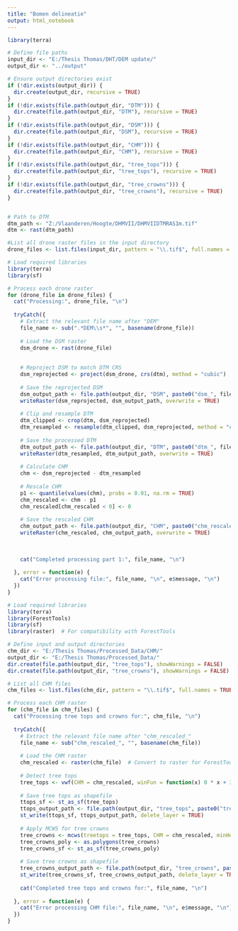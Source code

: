 ```yaml
---
title: "Bomen delineatie"
output: html_notebook
---
```

```r
library(terra) 

# Define file paths
input_dir <- "E:/Thesis Thomas/DHT/DEM update/"
output_dir <- "../output"

# Ensure output directories exist
if (!dir.exists(output_dir)) {
  dir.create(output_dir, recursive = TRUE)
}
if (!dir.exists(file.path(output_dir, "DTM"))) {
  dir.create(file.path(output_dir, "DTM"), recursive = TRUE)
}
if (!dir.exists(file.path(output_dir, "DSM"))) {
  dir.create(file.path(output_dir, "DSM"), recursive = TRUE)
}
if (!dir.exists(file.path(output_dir, "CHM"))) {
  dir.create(file.path(output_dir, "CHM"), recursive = TRUE)
}
if (!dir.exists(file.path(output_dir, "tree_tops"))) {
  dir.create(file.path(output_dir, "tree_tops"), recursive = TRUE)
}
if (!dir.exists(file.path(output_dir, "tree_crowns"))) {
  dir.create(file.path(output_dir, "tree_crowns"), recursive = TRUE)
}


# Path to DTM
dtm_path <- "Z:/Vlaanderen/Hoogte/DHMVII/DHMVIIDTMRAS1m.tif"
dtm <- rast(dtm_path)

#List all drone raster files in the input directory
drone_files <- list.files(input_dir, pattern = "\\.tif$", full.names = TRUE)

```

```r
# Load required libraries
library(terra)
library(sf)

# Process each drone raster
for (drone_file in drone_files) {
  cat("Processing:", drone_file, "\n")
  
  tryCatch({
    # Extract the relevant file name after "DEM"
    file_name <- sub(".*DEM\\s*", "", basename(drone_file))
    
    # Load the DSM raster
    dsm_drone <- rast(drone_file)
    
    
    # Reproject DSM to match DTM CRS
    dsm_reprojected <- project(dsm_drone, crs(dtm), method = "cubic")
    
    # Save the reprojected DSM
    dsm_output_path <- file.path(output_dir, "DSM", paste0("dsm_", file_name))
    writeRaster(dsm_reprojected, dsm_output_path, overwrite = TRUE)
    
    # Clip and resample DTM
    dtm_clipped <- crop(dtm, dsm_reprojected)
    dtm_resampled <- resample(dtm_clipped, dsm_reprojected, method = "cubic")
    
    # Save the processed DTM
    dtm_output_path <- file.path(output_dir, "DTM", paste0("dtm_", file_name))
    writeRaster(dtm_resampled, dtm_output_path, overwrite = TRUE)
    
    # Calculate CHM
    chm <- dsm_reprojected - dtm_resampled
    
    # Rescale CHM
    p1 <- quantile(values(chm), probs = 0.01, na.rm = TRUE)
    chm_rescaled <- chm - p1
    chm_rescaled[chm_rescaled < 0] <- 0
    
    # Save the rescaled CHM
    chm_output_path <- file.path(output_dir, "CHM", paste0("chm_rescaled_", file_name))
    writeRaster(chm_rescaled, chm_output_path, overwrite = TRUE)
    
    
    
    cat("Completed processing part 1:", file_name, "\n")
    
  }, error = function(e) {
    cat("Error processing file:", file_name, "\n", e$message, "\n")
  })
}
```

```r
# Load required libraries
library(terra)
library(ForestTools)
library(sf)
library(raster)  # For compatibility with ForestTools

# Define input and output directories
chm_dir <- "E:/Thesis Thomas/Processed_Data/CHM/"
output_dir <- "E:/Thesis Thomas/Processed_Data/"
dir.create(file.path(output_dir, "tree_tops"), showWarnings = FALSE)
dir.create(file.path(output_dir, "tree_crowns"), showWarnings = FALSE)

# List all CHM files
chm_files <- list.files(chm_dir, pattern = "\\.tif$", full.names = TRUE)

# Process each CHM raster
for (chm_file in chm_files) {
  cat("Processing tree tops and crowns for:", chm_file, "\n")
  
  tryCatch({
    # Extract the relevant file name after "chm_rescaled_"
    file_name <- sub("chm_rescaled_", "", basename(chm_file))
    
    # Load the CHM raster
    chm_rescaled <- raster(chm_file)  # Convert to raster for ForestTools compatibility
    
    # Detect tree tops
    tree_tops <- vwf(CHM = chm_rescaled, winFun = function(x) 0 * x + 3.17, minHeight = 7)
    
    # Save tree tops as shapefile
    ttops_sf <- st_as_sf(tree_tops)
    ttops_output_path <- file.path(output_dir, "tree_tops", paste0("tree_tops_", file_name, ".shp"))
    st_write(ttops_sf, ttops_output_path, delete_layer = TRUE)
    
    # Apply MCWS for tree crowns
    tree_crowns <- mcws(treetops = tree_tops, CHM = chm_rescaled, minHeight = 7)
    tree_crowns_poly <- as.polygons(tree_crowns)
    tree_crowns_sf <- st_as_sf(tree_crowns_poly)
    
    # Save tree crowns as shapefile
    tree_crowns_output_path <- file.path(output_dir, "tree_crowns", paste0("tree_crowns_", file_name, ".shp"))
    st_write(tree_crowns_sf, tree_crowns_output_path, delete_layer = TRUE)
    
    cat("Completed tree tops and crowns for:", file_name, "\n")
    
  }, error = function(e) {
    cat("Error processing CHM file:", file_name, "\n", e$message, "\n")
  })
}
```

